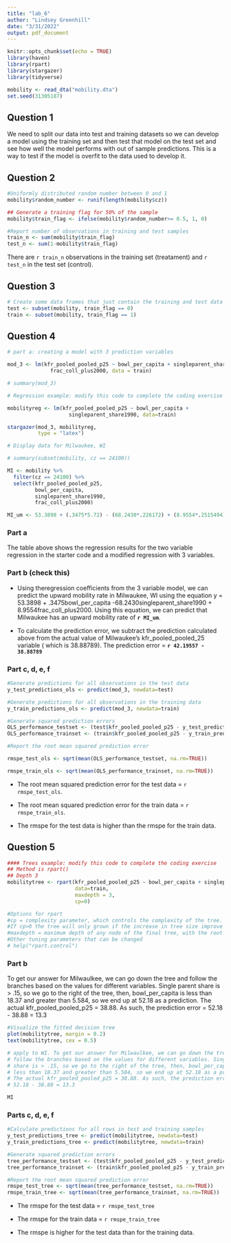 ```yaml
---
title: "lab_6"
author: "Lindsey Greenhill"
date: "3/31/2022"
output: pdf_document
---
```


```r
knitr::opts_chunk$set(echo = TRUE)
library(haven)
library(rpart)
library(stargazer)
library(tidyverse)

mobility <- read_dta("mobility.dta")
set.seed(31305187)
```

## Question 1

We need to split our data into test and training datasets so we can develop a
model using the training set and then test that model on the test set and see
how well the model performs with out of sample predictions. This is a way to
test if the model is overfit to the data used to develop it.

## Question 2

```r

#Uniformly distributed random number between 0 and 1
mobility$random_number <- runif(length(mobility$cz))

## Generate a training flag for 50% of the sample
mobility$train_flag <- ifelse(mobility$random_number>= 0.5, 1, 0) 

#Report number of observations in training and test samples
train_n <- sum(mobility$train_flag)
test_n <- sum(1-mobility$train_flag)
```

There are `r train_n` observations in the training set (treatament) and `r test_n` in the test set (control). 

## Question 3

```r
# Create some data frames that just contain the training and test data
test <- subset(mobility, train_flag == 0)
train <- subset(mobility, train_flag == 1)
```

\newpage

## Question 4


```r

# part a: creating a model with 3 prediction variables

mod_3 <- lm(kfr_pooled_pooled_p25 ~ bowl_per_capita + singleparent_share1990 + 
              frac_coll_plus2000, data = train)

# summary(mod_3)

# Regression example: modify this code to complete the coding exercise

mobilityreg <- lm(kfr_pooled_pooled_p25 ~ bowl_per_capita + 
                    singleparent_share1990, data=train) 

stargazer(mod_3, mobilityreg,
          type = "latex")

# Display data for Milwaukee, WI

# summary(subset(mobility, cz == 24100))

MI <- mobility %>%
  filter(cz == 24100) %>%
  select(kfr_pooled_pooled_p25,
         bowl_per_capita,
         singleparent_share1990,
         frac_coll_plus2000)

MI_um <- 53.3898 + (.3475*5.72) - (68.2430*.226172) + (8.9554*.2515494)

```

\newpage

### Part a

The table above shows the regression results for the two variable regression in
the starter code and a modified regression with 3 variables. 

### Part b (check this)

- Using theregression coefficients from the 3 variable model, we can predict the
upward mobility rate in Milwaukee, WI using the equation y = 53.3898 +
.3475bowl_per_capita -68.2430singleparent_share1990 + 8.9554frac_coll_plus2000.
Using this equation, we can predict that Milwaukee has an upward mobility rate
of **`r MI_um`**.

- To calculate the prediction error, we subtract the prediction calculated
above from the actual value of Milwaukee's kfr_pooled_pooled_25 variable (
which is 38.88789). The prediction error = **`r 42.19557 - 38.88789`**

### Part c, d, e, f

```r

#Generate predictions for all observations in the test data
y_test_predictions_ols <- predict(mod_3, newdata=test)

#Generate predictions for all observations in the training data
y_train_predictions_ols <- predict(mod_3, newdata=train)

#Generate squared prediction errors
OLS_performance_testset <- (test$kfr_pooled_pooled_p25 - y_test_predictions_ols)^2
OLS_performance_trainset <- (train$kfr_pooled_pooled_p25 - y_train_predictions_ols)^2

#Report the root mean squared prediction error

rmspe_test_ols <- sqrt(mean(OLS_performance_testset, na.rm=TRUE))

rmspe_train_ols <- sqrt(mean(OLS_performance_trainset, na.rm=TRUE))


```

- The root mean squared prediction error for the test data = `r rmspe_test_ols`.

- The root mean squared prediction error for the train data = `r rmspe_train_ols`.

- The rmspe for the test data is higher than the rmspe for the train data.

## Question 5

```r

#### Trees example: modify this code to complete the coding exercise
## Method is rpart()
## Depth 3
mobilitytree <- rpart(kfr_pooled_pooled_p25 ~ bowl_per_capita + singleparent_share1990 + frac_coll_plus2000, 
                      data=train, 
                      maxdepth = 3, 
                      cp=0) 

#Options for rpart
#cp = complexity parameter, which controls the complexity of the tree. 0 is most complex.
#If cp>0 the tree will only grown if the increase in tree size improve the performance of the tree by at least cp.
#maxdepth = maximum depth of any node of the final tree, with the root node counted as depth 0
#Other tuning parameters that can be changed
# help("rpart.control")

```
### Part b

To get our answer for Milwaulkee, we can go down the tree and follow the
branches based on the values for different variables. Single parent share is >
.15, so we go to the right of the tree, then, bowl_per_capita is less than 18.37
and greater than 5.584, so we end up at 52.18 as a prediction. The actual
kfr_pooled_pooled_p25 = 38.88. As such, the prediction error = 52.18 - 38.88 =
13.3

```r
#Visualize the fitted decision tree
plot(mobilitytree, margin = 0.2)
text(mobilitytree, cex = 0.5)

# apply to WI. To get our answer for Milwaulkee, we can go down the tree and
# follow the branches based on the values for different variables. Single parent
# share is > .15, so we go to the right of the tree, then, bowl_per_capita is
# less than 18.37 and greater than 5.584, so we end up at 52.18 as a prediction.
# The actual kfr_pooled_pooled_p25 = 38.88. As such, the prediction error =
# 52.18 - 38.88 = 13.3

MI
```

### Parts c, d, e, f

```r

#Calculate predictions for all rows in test and training samples
y_test_predictions_tree <- predict(mobilitytree, newdata=test)
y_train_predictions_tree <- predict(mobilitytree, newdata=train)

#Generate squared prediction errors
tree_performance_testset <- (test$kfr_pooled_pooled_p25 - y_test_predictions_tree)^2
tree_performance_trainset <- (train$kfr_pooled_pooled_p25 - y_train_predictions_tree)^2

#Report the root mean squared prediction error
rmspe_test_tree <- sqrt(mean(tree_performance_testset, na.rm=TRUE))
rmspe_train_tree <- sqrt(mean(tree_performance_trainset, na.rm=TRUE))


```

- The rmspe for the test data = `r rmspe_test_tree`

- The rmspe for the train data = `r rmspe_train_tree`

- The rmspe is higher for the test data than for the training data. 

